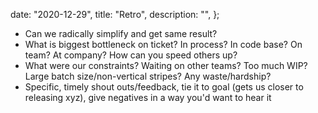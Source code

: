 
  date: "2020-12-29",
  title: "Retro",
  description: "",
};


- Can we radically simplify and get same result?
- What is biggest bottleneck on ticket? In process? In code base? On team? At company? How can you speed others up?
- What were our constraints? Waiting on other teams? Too much WIP? Large batch size/non-vertical stripes? Any waste/hardship?
- Specific, timely shout outs/feedback, tie it to goal (gets us closer to releasing xyz), give negatives in a way you'd want to hear it

